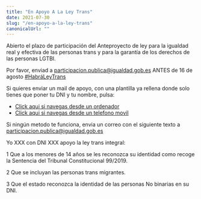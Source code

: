 ```yaml
---
title: "En Apoyo A La Ley Trans"
date: 2021-07-30
slug: "/en-apoyo-a-la-ley-trans"
canonicalUrl: ""
---
```

Abierto el plazo de participación del Anteproyecto de ley para la igualdad real y efectiva de las personas trans y para la garantía de los derechos de las personas LGTBI.

Por favor, enviad a participacion.publica@igualdad.gob.es ANTES de 16 de agosto <a href="https://twitter.com/hashtag/Habr%C3%A1LeyTrans?src=hashtag_click">#HabráLeyTrans</a>

Si quieres enviar un mail de apoyo, con una plantilla ya rellena donde solo tienes que poner tu DNI y tu nombre, pulsa:

<ul>
    <li>
    <a href="https://mail.google.com/mail/?view=cm&fs=1&to=participacion.publica@igualdad.gob.es&su=Estoy%20a%20favor%20de%20una%20ley%20trans%20integral&body=Yo%20XXX%20con%20DNI%20XXX%20apoyo%20la%20ley%20trans%20integral:%0D%0A%0D%0A1%20Que%20a%20los%20menores%20de%2014%20años%20se%20les%20reconozca%20su%20identidad%20como%20recoge%20la%20Sentencia%20del%20Tribunal%20Constitucional%2099/2019.%0D%0A%0D%0A2%20Que%20se%20incluyan%20las%20personas%20trans%20migrantes.%0D%0A%0D%0A3%20Que%20el%20estado%20reconozca%20la%20identidad%20de%20las%20personas%20No%20binarias%20en%20su%20DNI.">Click aqui si navegas desde un ordenador</a>
    </li>
    <li>
    <a href="mailto:participacion.publica@igualdad.gob.es?subject=Estoy%20a%20favor%20de%20una%20ley%20trans%20integral&body=Yo%20XXX%20con%20DNI%20XXX%20apoyo%20la%20ley%20trans%20integral:%0D%0A%0D%0A1%20Que%20a%20los%20menores%20de%2014%20años%20se%20les%20reconozca%20su%20identidad%20como%20recoge%20la%20Sentencia%20del%20Tribunal%20Constitucional%2099/2019.%0D%0A%0D%0A2%20Que%20se%20incluyan%20las%20personas%20trans%20migrantes.%0D%0A%0D%0A3%20Que%20el%20estado%20reconozca%20la%20identidad%20de%20las%20personas%20No%20binarias%20en%20su%20DNI.">Click aqui si navegas desde un telefono movil</a>
    </li>
</ul>

Si ningún metodo te funciona, envia un correo con el siguiente texto a participacion.publica@igualdad.gob.es

<p>
Yo XXX con DNI XXX apoyo la ley trans integral:

1 Que a los menores de 14 años se les reconozca su identidad como recoge la Sentencia del Tribunal Constitucional 99/2019.

2 Que se incluyan las personas trans migrantes.

3 Que el estado reconozca la identidad de las personas No binarias en su DNI.
</p>